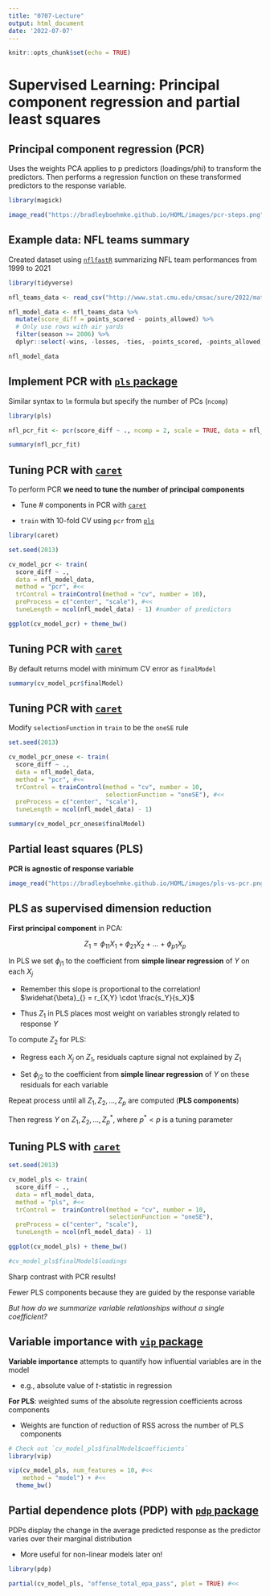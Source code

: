 ```yaml
---
title: "0707-Lecture"
output: html_document
date: '2022-07-07'
---
```


```r
knitr::opts_chunk$set(echo = TRUE)
```

# Supervised Learning: Principal component regression and partial least squares

## Principal component regression (PCR)

Uses the weights PCA applies to p predictors (loadings/phi) to transform the predictors. Then performs a regression function on these transformed predictors to the response variable.

```r
library(magick)

image_read("https://bradleyboehmke.github.io/HOML/images/pcr-steps.png") %>% print()
```

## Example data: NFL teams summary

Created dataset using [`nflfastR`](https://www.nflfastr.com/) summarizing NFL team performances from 1999 to 2021

```r
library(tidyverse)

nfl_teams_data <- read_csv("http://www.stat.cmu.edu/cmsac/sure/2022/materials/data/sports/regression_examples/nfl_team_season_summary.csv")

nfl_model_data <- nfl_teams_data %>%
  mutate(score_diff = points_scored - points_allowed) %>%
  # Only use rows with air yards
  filter(season >= 2006) %>%
  dplyr::select(-wins, -losses, -ties, -points_scored, -points_allowed, -season, -team)

nfl_model_data
```

## Implement PCR with [`pls` package](https://cran.r-project.org/web/packages/pls/vignettes/pls-manual.pdf)

Similar syntax to `lm` formula but specify the number of PCs (`ncomp`)

```r
library(pls)

nfl_pcr_fit <- pcr(score_diff ~ ., ncomp = 2, scale = TRUE, data = nfl_model_data)

summary(nfl_pcr_fit)
```

## Tuning PCR with [`caret`](http://topepo.github.io/caret/index.html)

To perform PCR __we need to tune the number of principal components__

- Tune # components in PCR with [`caret`](http://topepo.github.io/caret/index.html)

- `train` with 10-fold CV using `pcr` from [`pls`](https://cran.r-project.org/web/packages/pls/vignettes/pls-manual.pdf)

```r
library(caret)

set.seed(2013)

cv_model_pcr <- train(
  score_diff ~ ., 
  data = nfl_model_data, 
  method = "pcr", #<<
  trControl = trainControl(method = "cv", number = 10),
  preProcess = c("center", "scale"), #<<
  tuneLength = ncol(nfl_model_data) - 1) #number of predictors

ggplot(cv_model_pcr) + theme_bw()
```

## Tuning PCR with [`caret`](http://topepo.github.io/caret/index.html)

By default returns model with minimum CV error as `finalModel`

```r
summary(cv_model_pcr$finalModel)
```

## Tuning PCR with [`caret`](http://topepo.github.io/caret/index.html)

Modify `selectionFunction` in `train` to be the `oneSE` rule

```r
set.seed(2013)

cv_model_pcr_onese <- train(
  score_diff ~ ., 
  data = nfl_model_data, 
  method = "pcr", #<<
  trControl = trainControl(method = "cv", number = 10,
                           selectionFunction = "oneSE"), #<<
  preProcess = c("center", "scale"),
  tuneLength = ncol(nfl_model_data) - 1)
```

```r
summary(cv_model_pcr_onese$finalModel)
```

## Partial least squares (PLS)

__PCR is agnostic of response variable__

```r
image_read("https://bradleyboehmke.github.io/HOML/images/pls-vs-pcr.png") %>% print()
```

## PLS as supervised dimension reduction

__First principal component__ in PCA:

$$Z_1 = \phi_{11} X_1 + \phi_{21} X_2 + \dots + \phi_{p1} X_p$$

In PLS we set $\phi_{j1}$ to the coefficient from __simple linear regression__ of $Y$ on each $X_j$

  - Remember this slope is proportional to the correlation! $\widehat{\beta}_{} = r_{X,Y} \cdot \frac{s_Y}{s_X}$
  
  - Thus $Z_1$ in PLS places most weight on variables strongly related to response $Y$

To compute $Z_2$ for PLS:

  - Regress each $X_j$ on $Z_1$, residuals capture signal not explained by $Z_1$
  
  - Set $\phi_{j2}$ to the coefficient from __simple linear regression__ of $Y$ on these residuals for each variable
  
Repeat process until all $Z_1, Z_2, \dots, Z_p$ are computed (__PLS components__)

Then regress $Y$ on $Z_1, Z_2, \dots, Z_p^*$, where $p^* < p$ is a tuning parameter

## Tuning PLS with [`caret`](http://topepo.github.io/caret/index.html)

```r
set.seed(2013)

cv_model_pls <- train(
  score_diff ~ ., 
  data = nfl_model_data, 
  method = "pls", #<<
  trControl =  trainControl(method = "cv", number = 10,
                            selectionFunction = "oneSE"), 
  preProcess = c("center", "scale"),
  tuneLength = ncol(nfl_model_data) - 1)

ggplot(cv_model_pls) + theme_bw()

#cv_model_pls$finalModel$loadings
```

Sharp contrast with PCR results!

Fewer PLS components because they are guided by the response variable

_But how do we summarize variable relationships without a single coefficient?_

## Variable importance with [`vip` package](https://cran.r-project.org/web/packages/vip/vignettes/vip-introduction.pdf)

__Variable importance__ attempts to quantify how influential variables are in the model

  - e.g., absolute value of $t$-statistic in regression
  
__For PLS__:  weighted sums of the absolute regression coefficients across components 

  - Weights are function of reduction of RSS across the number of PLS components
  
```r
# Check out `cv_model_pls$finalModel$coefficients`
library(vip)

vip(cv_model_pls, num_features = 10, #<<
    method = "model") + #<<
  theme_bw() 
```

## Partial dependence plots (PDP) with [`pdp` package](https://bgreenwell.github.io/pdp/index.html)

PDPs display the change in the average predicted response as the predictor varies over their marginal distribution

  - More useful for non-linear models later on!
  
```r
library(pdp)

partial(cv_model_pls, "offense_total_epa_pass", plot = TRUE) #<<
```

